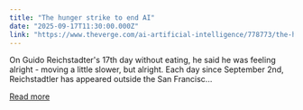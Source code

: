 ```yaml
---
title: "The hunger strike to end AI"
date: "2025-09-17T11:30:00.000Z"
link: "https://www.theverge.com/ai-artificial-intelligence/778773/the-hunger-strike-to-end-ai-anthropic-google-deepmind-agi"
---
```


On Guido Reichstadter's 17th day without eating, he said he was feeling alright - moving a little slower, but alright.
Each day since September 2nd, Reichstadtler has appeared outside the San Francisc...

[Read more](https://www.theverge.com/ai-artificial-intelligence/778773/the-hunger-strike-to-end-ai-anthropic-google-deepmind-agi)
